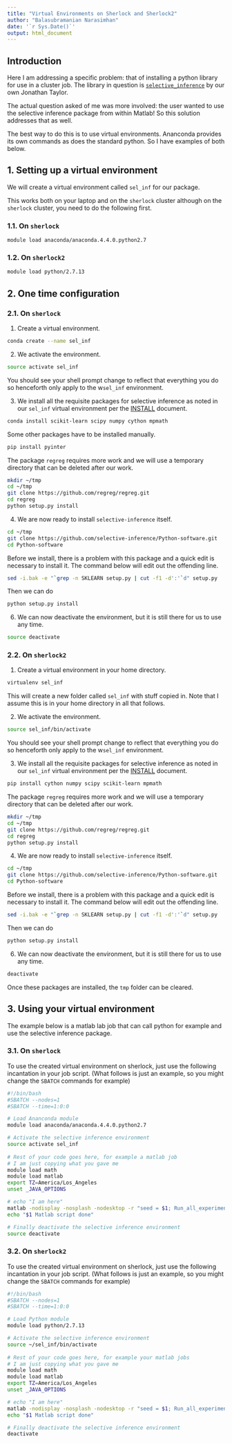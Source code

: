 ```yaml
---
title: "Virtual Environments on Sherlock and Sherlock2"
author: "Balasubramanian Narasimhan"
date: '`r Sys.Date()`'
output: html_document
---
```


## Introduction

Here I am addressing a specific problem: that of installing a python
library for use in a cluster job.  The library in question is 
[`selective_inference`](https://github.com/selective-inference) by our
own Jonathan Taylor.

The actual question asked of me was more involved: the user wanted to
use the selective inference package from within Matlab! So this
solution addresses that as well.

The best way to do this is to use virtual environments. Ananconda
provides its own commands as does the standard python.  So I have
examples of both below.


## 1. Setting up a virtual environment

We will create a virtual environment called `sel_inf` for our package.

This works both on your laptop and on the `sherlock` cluster although on
the `sherlock` cluster, you need to do the following first.

### 1.1. On `sherlock`

```
module load anaconda/anaconda.4.4.0.python2.7
```
### 1.2. On `sherlock2`

```bash
module load python/2.7.13
```

## 2. One time configuration

### 2.1. On `sherlock`

1. Create a virtual environment.

```bash
conda create --name sel_inf
```

2. We activate the environment.

```bash
source activate sel_inf
```
You should see your shell prompt change to reflect that everything you
do so henceforth only apply to the w`sel_inf` environment.

3. We install all the requisite packages for selective inference as
  noted in our `sel_inf` virtual environment per
  the
  [INSTALL](https://github.com/jonathan-taylor/selective-inference/blob/master/INSTALL) document. 
  
```bash
conda install scikit-learn scipy numpy cython mpmath
```

Some other packages have to be installed manually.

```bash
pip install pyinter
```

The package `regreg` requires more work and we will use a temporary
directory that can be deleted after our work.

```bash
mkdir ~/tmp
cd ~/tmp
git clone https://github.com/regreg/regreg.git
cd regreg
python setup.py install 
```
4. We are now ready to install `selective-inference` itself.

```bash
cd ~/tmp
git clone https://github.com/selective-inference/Python-software.git
cd Python-software
```

Before we install, there is a problem with this package and a quick
edit is necessary to install it. The command below will edit out the
offending line.

```bash
sed -i.bak -e "`grep -n SKLEARN setup.py | cut -f1 -d':'`d" setup.py
```

Then we can do

```bash
python setup.py install
```

6. We can now deactivate the environment, but it is still there for us
to use any time.

```bash
source deactivate
```

### 2.2. On `sherlock2`

1. Create a virtual environment in your home directory.

```bash
virtualenv sel_inf
```

This will create a new folder called `sel_inf` with stuff copied
in. Note that I assume this is in your home directory in all that
follows. 

2. We activate the environment.

```bash
source sel_inf/bin/activate
```
You should see your shell prompt change to reflect that everything you
do so henceforth only apply to the w`sel_inf` environment.

3. We install all the requisite packages for selective inference as
  noted in our `sel_inf` virtual environment per
  the
  [INSTALL](https://github.com/jonathan-taylor/selective-inference/blob/master/INSTALL) document. 
  
```bash
pip install cython numpy scipy scikit-learn mpmath
```

The package `regreg` requires more work and we will use a temporary
directory that can be deleted after our work.

```bash
mkdir ~/tmp
cd ~/tmp
git clone https://github.com/regreg/regreg.git
cd regreg
python setup.py install 
```
4. We are now ready to install `selective-inference` itself.

```bash
cd ~/tmp
git clone https://github.com/selective-inference/Python-software.git
cd Python-software
```

Before we install, there is a problem with this package and a quick
edit is necessary to install it. The command below will edit out the
offending line.

```bash
sed -i.bak -e "`grep -n SKLEARN setup.py | cut -f1 -d':'`d" setup.py
```

Then we can do

```bash
python setup.py install
```

6. We can now deactivate the environment, but it is still there for us
to use any time.

```bash
deactivate
```

Once these packages are installed, the `tmp` folder can be cleared. 


## 3. Using your virtual environment 

The example below is a matlab lab job that  can call python for
example and use the selective inference package.

### 3.1. On `sherlock`

To use the created virtual environment on sherlock, just use the
following incantation in your job script. (What follows is just an
example, so you might change the `SBATCH` commands for example)

```bash
#!/bin/bash
#SBATCH --nodes=1
#SBATCH --time=1:0:0

# Load Ananconda module
module load anaconda/anaconda.4.4.0.python2.7

# Activate the selective inference environment
source activate sel_inf
     
# Rest of your code goes here, for example a matlab job
# I am just copying what you gave me     
module load math
module load matlab
export TZ=America/Los_Angeles
unset _JAVA_OPTIONS

# echo "I am here"
matlab -nodisplay -nosplash -nodesktop -r "seed = $1; Run_all_experiments_cluster;"
echo "$1 Matlab script done"

# Finally deactivate the selective inference environment     
source deactivate
```

### 3.2. On `sherlock2`

To use the created virtual environment on sherlock, just use the
following incantation in your job script. (What follows is just an
example, so you might change the `SBATCH` commands for example)

```bash
#!/bin/bash
#SBATCH --nodes=1
#SBATCH --time=1:0:0

# Load Python module
module load python/2.7.13

# Activate the selective inference environment
source ~/sel_inf/bin/activate
     
# Rest of your code goes here, for example your matlab jobs
# I am just copying what you gave me     
module load math
module load matlab
export TZ=America/Los_Angeles
unset _JAVA_OPTIONS

# echo "I am here"
matlab -nodisplay -nosplash -nodesktop -r "seed = $1; Run_all_experiments_cluster;"
echo "$1 Matlab script done"

# Finally deactivate the selective inference environment     
deactivate
       
```
